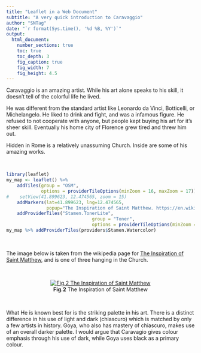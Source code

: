 ```yaml
---
title: "Leaflet in a Web Document"
subtitle: "A very quick introduction to Caravaggio"
author: "SNTag"
date: "`r format(Sys.time(), '%d %B, %Y')`"
output:
  html_document:
    number_sections: true
    toc: true
    toc_depth: 3
    fig_caption: true
    fig_width: 7
    fig_height: 4.5
---
```


Caravaggio is an amazing artist. While his art alone speaks to his skill, it doesn't tell of the colorful life he lived.

He was different from the standard artist like Leonardo da Vinci, Botticelli, or Michelangelo. He
liked to drink and fight, and was a infamous figure. He refused to not cooperate with anyone, but
people kept buying his art for it's sheer skill. Eventually his home city of Florence grew tired and
threw him out.

Hidden in Rome is a relatively unassuming Church. Inside are some of his amazing works.

<br>

<style>
.html-widget {
    margin: auto;
}
</style>
```R
library(leaflet)
my_map <- leaflet() %>%
    addTiles(group = "OSM",
             options = providerTileOptions(minZoom = 16, maxZoom = 17)) %>%
#    setView(41.899623, 12.474565, zoom = 15)
    addMarkers(lat=41.899623, lng=12.474565,
               popup="The Inspiration of Saint Matthew. https://en.wikipedia.org/wiki/San_Luigi_dei_Francesi") %>%
    addProviderTiles("Stamen.TonerLite",
                                group = "Toner",
                                options = providerTileOptions(minZoom = 16, maxZoom = 17))
my_map %>% addProviderTiles(providers$Stamen.Watercolor)
```
<br>

The image below is taken from the wikipedia page for [The Inspiration of Saint Matthew](https://en.wikipedia.org/wiki/The_Inspiration_of_Saint_Matthew), and is one of three hanging in the Church.

<br>

<center>
[![**Fig.2** The Inspiration of Saint Matthew](./300px-The_Inspiration_of_Saint_Matthew_by_Caravaggio.jpg)](https://en.wikipedia.org/wiki/The_Inspiration_of_Saint_Matthew)
</center>
<center>
**Fig.2** The Inspiration of Saint Matthew
</center>

<br>

What He is known best for is the striking palette in his art. There is a distinct difference in his
use of light and dark (chiascuro) which is matched by only a few artists in history. Goya, who also
has mastery of chiascuro, makes use of an overall darker palette. I would argue that Caravagio gives
colour emphasis through his use of dark, while Goya uses black as a primary colour.

<br>
<br>
<br>
<br>
